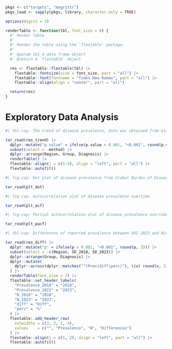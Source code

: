 ```r

pkgs <- c("targets", "magrittr")
pkgs_load <- sapply(pkgs, library, character.only = TRUE)

options(digits = 3)

renderTable <- function(tbl, font_size = 8) {
  #' Render Table
  #'
  #' Render the table using the `flextable` package.
  #'
  #' @param tbl A data frame object
  #' @return A `flextable` object

  res <- flextable::flextable(tbl) |>
    flextable::fontsize(size = font_size, part = "all") |>
    flextable::font(fontname = "Times New Roman", part = "all") |>
    flextable::align(align = "center", part = "all")

  return(res)
}

```

# Exploratory Data Analysis

```r
#| tbl-cap: The trend of disease prevalence, data was obtained from Global Burden of Disease

tar_read(res_trend) |>
  dplyr::mutate("p.value" = ifelse(p.value < 0.001, "<0.001", round(p.value, 3))) |>
  subset(select = -method) |>
  dplyr::arrange(Region, Group, Diagnosis) |>
  renderTable() |>
  flextable::align(j = c(1:3), align = "left", part = "all") |>
  flextable::autofit()

```

\uselandscape

```r
#| fig-cap: Dot plot of disease prevalence from Global Burden of Disease

tar_read(plt_dot)

```

```r
#| fig-cap: Autocorrelation plot of disease prevalence overtime

tar_read(plt_acf)

```

```r
#| fig-cap: Partial autocorrelation plot of disease prevalence overtime

tar_read(plt_pacf)

```

```r
#| tbl-cap: Differences of reported prevalence between SKI 2023 and Riskesdas 2018

tar_read(res_diff) |>
  dplyr::mutate("p" = ifelse(p < 0.001, "<0.001", round(p, 3))) |>
  subset(select = -c(Region, SD_2018, SD_2023)) |>
  dplyr::arrange(Group, Diagnosis) |>
  dplyr::mutate(
    dplyr::across(dplyr::matches("^(Prev|diff|perc)"), \(x) round(x, 3) |> scales::percent())
  ) |>
  renderTable(font_size = 7) |>
  flextable::set_header_labels(
    "Prevalence_2018" = "2018",
    "Prevalence_2023" = "2023",
    "N_2018" = "2018",
    "N_2023" = "2023",
    "diff" = "Diff",
    "perc" = "%"
  ) |>
  flextable::add_header_row(
    colwidths = c(2, 2, 2, 4),
    values    = c("", "Prevalence", "N", "Differences")
  ) |>
  flextable::align(j = c(1, 2), align = "left", part = "all") |>
  flextable::autofit()

```

\normalpapersize

